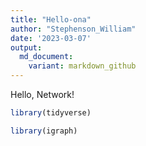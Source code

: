---
title: "Hello-ona"
author: "Stephenson_William"
date: '2023-03-07'
output:
  md_document:
    variant: markdown_github
---

Hello, Network!

```{r}
library(tidyverse)
```

```{r}
library(igraph)
```

